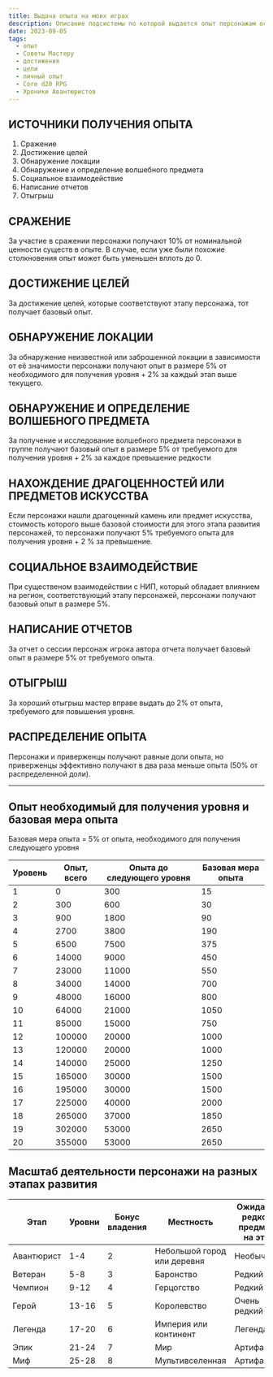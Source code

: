 ```yaml
---
title: Выдача опыта на моих играх
description: Описание подсистемы по которой выдается опыт персонажам основываясь на их достижениях, выполнении целей и взаимодействии с окружающим миром
date: 2023-09-05
tags:
  - опыт
  - Советы Мастеру
  - достижения
  - цели
  - личный опыт
  - Core d20 RPG
  - Хроники Авантюристов
---
```


## ИСТОЧНИКИ ПОЛУЧЕНИЯ ОПЫТА

1.	Сражение
2.	Достижение целей
3.	Обнаружение локации
4.	Обнаружение и определение волшебного предмета
5.	Социальное взаимодействие
6.	Написание отчетов
7.	Отыгрыш

## СРАЖЕНИЕ

За участие в сражении персонажи получают 10% от номинальной ценности существ в опыте. В случае, если уже были похожие столкновения опыт может быть уменьшен вплоть до 0.

## ДОСТИЖЕНИЕ ЦЕЛЕЙ

За достижение целей, которые соответствуют этапу персонажа, тот получает базовый опыт.

## ОБНАРУЖЕНИЕ ЛОКАЦИИ

За обнаружение неизвестной или заброшенной локации в зависимости от её значимости персонажи получают опыт в размере 5% от необходимого для получения уровня + 2% за каждый этап выше текущего.

## ОБНАРУЖЕНИЕ И ОПРЕДЕЛЕНИЕ ВОЛШЕБНОГО ПРЕДМЕТА

За получение и исследование волшебного предмета персонажи в группе получают базовый опыт в размере 5% от требуемого для получения уровня + 2% за каждое превышение редкости

## НАХОЖДЕНИЕ ДРАГОЦЕННОСТЕЙ ИЛИ ПРЕДМЕТОВ ИСКУССТВА

Если персонажи нашли драгоценный камень или предмет искусства, стоимость которого выше базовой стоимости для этого этапа развития персонажей, то персонажи получают 5% требуемого опыта для получения уровня + 2 % за превышение.

## СОЦИАЛЬНОЕ ВЗАИМОДЕЙСТВИЕ

При существеном взаимодействии с НИП, который обладает влиянием на регион, соответствующий этапу персонажей, персонажи получают базовый опыт в размере 5%.

## НАПИСАНИЕ ОТЧЕТОВ
За отчет о сессии персонаж игрока автора отчета получает базовый опыт в размере 5% от требуемого опыта.

## ОТЫГРЫШ
За хороший отыгрыш мастер вправе выдать до 2% от опыта, требуемого для повышения уровня.

## РАСПРЕДЕЛЕНИЕ ОПЫТА
Персонажи и приверженцы получают равные доли опыта, но приверженцы эффективно получают в два раза меньше опыта (50% от распределенной доли).

---

## Опыт необходимый для получения уровня и базовая мера опыта 

Базовая мера опыта = 5% от опыта, необходимого для получения следующего уровня

| Уровень | Опыт, всего | Опыта до следующего уровня | Базовая мера опыта|
|---------|-------------|----------------------------|----------------------------------|
| 1       | 0           | 300                        | 15                               |
| 2       | 300         | 600                        | 30                               |
| 3       | 900         | 1800                       | 90                               |
| 4       | 2700        | 3800                       | 190                              |
| 5       | 6500        | 7500                       | 375                              |
| 6       | 14000       | 9000                       | 450                              |
| 7       | 23000       | 11000                      | 550                              |
| 8       | 34000       | 14000                      | 700                              |
| 9       | 48000       | 16000                      | 800                              |
| 10      | 64000       | 21000                      | 1050                             |
| 11      | 85000       | 15000                      | 750                              |
| 12      | 100000      | 20000                      | 1000                             |
| 13      | 120000      | 20000                      | 1000                             |
| 14      | 140000      | 25000                      | 1250                             |
| 15      | 165000      | 30000                      | 1500                             |
| 16      | 195000      | 30000                      | 1500                             |
| 17      | 225000      | 40000                      | 2000                             |
| 18      | 265000      | 37000                      | 1850                             |
| 19      | 302000      | 53000                      | 2650                             |
| 20      | 355000      | 53000                      | 2650                             |

## Масштаб деятельности персонажи на разных этапах развития

| Этап       | Уровни | Бонус владения | Местность                   | Ожидаемая редкость предметов на этапе | Стоимость, зм |
|------------|--------|----------------|-----------------------------|---------------------------------------|---------------|
| Авантюрист | 1-4    | 2              | Небольшой город или деревня | Необычный                             | 100           |
| Ветеран    | 5-8    | 3              | Баронство                   | Редкий                                | 500           |
| Чемпион    | 9-12   | 4              | Герцогство                  | Редкий                                | 1000          |
| Герой      | 13-16  | 5              | Королевство                 | Очень редкий                          | 5000          |
| Легенда    | 17-20  | 6              | Империя или континент       | Легендарный                           | 10000         |
| Эпик       | 21-24  | 7              | Мир                         | Артифакт                              | 50000         |
| Миф        | 25-28  | 8              | Мультивселенная             | Артифакт                              | 100000        |